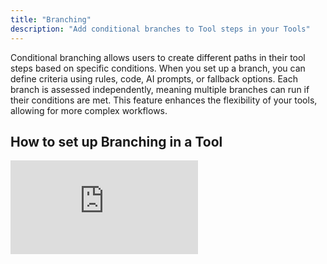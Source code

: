 ```yaml
---
title: "Branching"
description: "Add conditional branches to Tool steps in your Tools"
---
```


Conditional branching allows users to create different paths in their tool steps based on specific conditions. When you set up a branch, you can define criteria using rules, code, AI prompts, or fallback options. Each branch is assessed independently, meaning multiple branches can run if their conditions are met. This feature enhances the flexibility of your tools, allowing for more complex workflows.

## How to set up Branching in a Tool

<div style={{ width:"100%",position:"relative" }}>
<iframe src="https://app.supademo.com/embed/cme9wswjq4keoh3pyasu0s8mm" frameBorder="0" title="How to set up Branching in a Tool" allow="clipboard-write" webkitallowfullscreen="true" mozallowfullscreen="true" allowfullscreen style={{ position:"absolute",top:0,left:0,width:"100%",height:"100%",border:"3px solid #5E43CE",borderRadius:"10px" }} />

</div>

1. Add a Branch by clicking the button to create a new Tool step, then navigate to the Flow Controls tab to select a Branch
2. Add new branches by clicking '\+ Add branch'
3. For each branch, choose the Assessment mode for your branch

  - **Rules**: allows you to make a logical assessment between inputs, such as contains, greater than, etc.
  - **Code expression**: will run based on whether the code returns true or false
  - **Let AI decide**: lets you write a plain text prompt, which returns true or false to run the branch based on your instructions. You can include variables using the variable selector menu.

4. Include a branch with the Assessment mode set to 'Fallback', this means the step will run if no other steps return true.
5. Add Tool steps to each of your branches, then run the Tool to test

## Frequently asked questions (FAQs)

<AccordionGroup>
  <Accordion title="What happens if there's an error in one of the branches?">
    If there's an error in any node within a branch, the system will throw an error just like it does with standard Tool steps. It's important to ensure that each node is functioning correctly to avoid disruptions in your workflow.
  </Accordion>
  <Accordion title="How many branches can I have at once?">
    You can set a maximum of four branches. 
  </Accordion>
  <Accordion title="Can multiple branches run for one input?">
    All branches are assessed individually, so multiple branches can run if the assessment returns true.
  </Accordion>
  <Accordion title="Can branches access nodes from other branches?">
    No, nodes within a branch cannot access nodes from different branches. Each branch operates independently, which helps maintain clarity and organisation in your tool's logic.
  </Accordion>
</AccordionGroup>